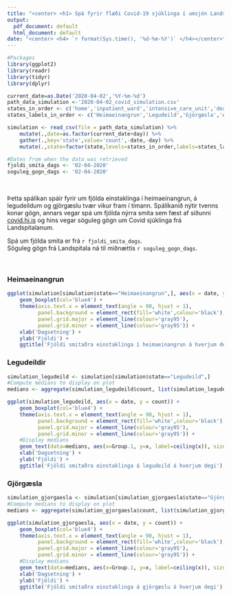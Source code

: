 ```yaml
---
title: "<center> <h1> Spá fyrir flæði Covid-19 sjúklinga í umsjón Landspítala </h1></center>"
output:
  pdf_document: default
  html_document: default
date: "<center> <h4> `r format(Sys.time(), '%d-%m-%Y')` </h4></center>"
---
```


```r
#Packages
library(ggplot2)
library(readr)
library(tidyr)
library(dplyr)
```

```r
current_date=as.Date('2020-04-02','%Y-%m-%d')
path_data_simulation <-'2020-04-02_covid_simulation.csv'
states_in_order <- c('home','inpatient_ward','intensive_care_unit','death','recovered')
states_labels_in_order <- c('Heimaeinangrun','Legudeild','Gjörgæsla','Andlát','Batnað')

simulation <- read_csv(file = path_data_simulation) %>%
    mutate(.,date=as.factor(current_date+day)) %>%
    gather(.,key='state',value='count',-date,-day) %>%
    mutate(.,state=factor(state,levels=states_in_order,labels=states_labels_in_order))

#Dates from when the data was retrieved
fjoldi_smita_dags <- '02-04-2020'
soguleg_gogn_dags <- '02-04-2020'
```


$~$

Þetta spálíkan spáir fyrir um fjölda einstaklinga í heimaeinangrun, á legudeildum og gjörgæslu tvær vikur fram í tímann. Spálíkanið nýtir tvenns konar gögn, annars vegar spá um fjölda nýrra smita sem fæst af síðunni [covid.hi.is](https://www.covid.hi.is) og hins vegar söguleg gögn um Covid sjúklinga frá Landspítalanum.

Spá um fjölda smita er frá `r fjoldi_smita_dags`.<br />
Söguleg gögn frá Landspítala ná til miðnættis `r soguleg_gogn_dags`.

$~$

### Heimaeinangrun

```r
ggplot(simulation[simulation$state=="Heimaeinangrun",], aes(x = date, y = count)) + 
    geom_boxplot(col='blue4') +
    theme(axis.text.x = element_text(angle = 90, hjust = 1),
          panel.background = element_rect(fill='white',colour='black'),
          panel.grid.major = element_line(colour='gray95'),
          panel.grid.minor = element_line(colour='gray95')) + 
    xlab('Dagsetning') + 
    ylab('Fjöldi') +
    ggtitle('Fjöldi smitaðra einstaklinga í heimaeinangrun á hverjum degi')
```

### Legudeildir

```r
simulation_legudeild <- simulation[simulation$state=="Legudeild",]
#Compute medians to display on plot
medians <- aggregate(simulation_legudeild$count, list(simulation_legudeild$date), median)

ggplot(simulation_legudeild, aes(x = date, y = count)) + 
    geom_boxplot(col='blue4') +
    theme(axis.text.x = element_text(angle = 90, hjust = 1),
          panel.background = element_rect(fill='white',colour='black'),
          panel.grid.major = element_line(colour='gray95'),
          panel.grid.minor = element_line(colour='gray95')) + 
    #Display medians
    geom_text(data=medians, aes(x=Group.1, y=x, label=ceiling(x)), size=2.5, vjust=1.1) +
    xlab('Dagsetning') + 
    ylab('Fjöldi') +
    ggtitle('Fjöldi smitaðra einstaklinga á legudeild á hverjum degi')
```

### Gjörgæsla

```r
simulation_gjorgaesla <- simulation[simulation_gjorgaesla$state=="Gjörgæsla",]
#Compute medians to display on plot
medians <- aggregate(simulation_gjorgaesla$count, list(simulation_gjorgaesla$date), median)

ggplot(simulation_gjorgaesla, aes(x = date, y = count)) + 
    geom_boxplot(col='blue4') +
    theme(axis.text.x = element_text(angle = 90, hjust = 1),
          panel.background = element_rect(fill='white',colour='black'),
          panel.grid.major = element_line(colour='gray95'),
          panel.grid.minor = element_line(colour='gray95')) + 
    #Display medians
    geom_text(data=medians, aes(x=Group.1, y=x, label=ceiling(x)), size=2.5, vjust=1.1) +
    xlab('Dagsetning') + 
    ylab('Fjöldi') +
    ggtitle('Fjöldi smitaðra einstaklinga á gjörgæslu á hverjum degi')
```

$~$
